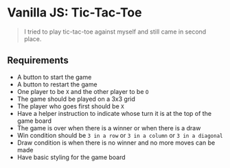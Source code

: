 # Vanilla JS: Tic-Tac-Toe

> I tried to play tic-tac-toe against myself and still came in second place.

## Requirements

- A button to start the game
- A button to restart the game
- One player to be `X`  and the other player to be `O` 
- The game should be played on a 3x3 grid
- The player who goes first should be `X` 
- Have a helper instruction to indicate whose turn it is at the top of the game board
- The game is over when there is a winner or when there is a draw
- Win condition should be `3 in a row`  or `3 in a column`  or `3 in a diagonal` 
- Draw condition is when there is no winner and no more moves can be made
- Have basic styling for the game board